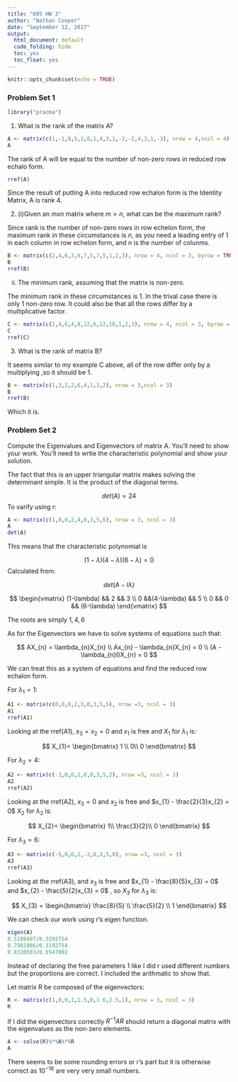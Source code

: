 ---
title: "605 HW 3"
author: "Nathan Cooper"
date: "September 12, 2017"
output:
  html_document: default
  code_folding: hide
  toc: yes
  toc_float: yes
---

```{r setup, include=FALSE}
knitr::opts_chunk$set(echo = TRUE)
```

### Problem Set 1

```{r pracma, eval=TRUE}
library("pracma")
```

(1) What is the rank of the matrix A?

```{r matrix-A, eval=TRUE}

A <- matrix(c(1,-1,0,5,2,0,1,4,3,1,-2,-2,4,3,1,-3), nrow = 4,ncol = 4)
A
```

The rank of A will be equal to the number of non-zero rows in reduced row echalo form.

```{r rref-A, eval=TRUE}
rref(A)
```

Since the result of putting A into reduced row echalon form is the Identity Matrix, A is rank 4. 

(2) (i)Given an $mxn$ matrix where $m>n$, what can be the maximum rank?

Since rank is the number of non-zero rows in row echelon form, the maximum rank in these circumstances is $n$, as you need a leading entry of 1 in each column in row echelon form, and $n$ is the number of colunms. 

```{r rank-exm-1, eval=TRUE}
B <- matrix(c(2,4,6,3,6,7,5,7,5,1,2,3), nrow = 4, ncol = 3, byrow = TRUE)
B
rref(B)
```

(ii) The minimum rank, assuming that the matrix is non-zero.

The minimum rank in these circumstances is 1. In the trival case there is only 1 non-zero row. It could also be that all the rows differ by a multiplicative factor.

```{r rank-exm-2, eval=TRUE}
C <- matrix(c(2,4,6,4,8,12,6,12,18,1,2,3), nrow = 4, ncol = 3, byrow = TRUE)
C
rref(C)
```

(3) What is the rank of matrix B?

It seems similar to my example C above, all of the row differ only by a multiplying ,so it should be 1.

```{r B-rank, eval = TRUE}
B <- matrix(c(1,3,2,2,6,4,1,3,2), nrow = 3,ncol = 3)
B
rref(B)
```

Which it is.

### Problem Set 2

Compute the Eigenvalues and Eigenvectors of matrix A. You'll need to show your work. You'll need to wrtie the characteristic polynomial and show your solution.

The fact that this is an upper triangular matrix makes solving the determinant simple. It is the product of the diagonal terms.


$$det(A) = 24$$
To varify using r:

```{r det-A, eval=TRUE}
A <- matrix(c(1,0,0,2,4,0,3,5,6), nrow = 3, ncol = 3)
A
det(A)
```

This means that the characteristic polynomial is

$$(1-\lambda)(4-\lambda)(6-\lambda) = 0$$
Calculated from:

$$det(A-I\lambda)$$

$$
\begin{vmatrix}
(1-\lambda) && 2 && 3 \\
0 &&(4-\lambda) &&  5 \\
0 && 0 && (6-\lambda)
\end{vmatrix}
$$

The roots are simply $1,4,6$

As for the Eigenvectors we have to solve systems of equations such that:

$$
AX_{n} = \lambda_{n}X_{n} \\
Ax_{n} - \lambda_{n}X_{n} = 0 \\
(A - \lambda_{n}I)X_{n} = 0
$$

We can treat this as a system of equations and find the reduced row echalon form.

For $\lambda_{1} = 1$:

```{r rref-A1, eval = TRUE}
A1 <- matrix(c(0,0,0,2,3,0,3,5,5), nrow =3, ncol = 3)
A1
rref(A1)
```

Looking at the rref(A1), $x_{3} = x_{2} = 0$ and $x_{1}$ is free and $X_{1}$ for $\lambda_{1}$ is:

$$
X_{1}=
\begin{bmatrix}
1 \\
0\\
0
\end{bmatrix}
$$

For $\lambda_{2} = 4$:

```{r rref-A2, eval = TRUE}
A2 <- matrix(c(-3,0,0,2,0,0,3,5,2), nrow =3, ncol = 3)
A2
rref(A2)
```

Looking at the rref(A2), $x_{3} = 0$ and $x_{2}$ is free and $x_{1} - \frac{2}{3}x_{2} = 0$ $X_{2}$ for $\lambda_{2}$ is:

$$
X_{2}=
\begin{bmatrix}
 1\\
\frac{3}{2}\\
0
\end{bmatrix}
$$

For $\lambda_{3} = 6$:

```{r rref-A3, eval = TRUE}
A3 <- matrix(c(-5,0,0,2,-2,0,3,5,0), nrow =3, ncol = 3)
A3
rref(A3)
```

Looking at the rref(A3), and $x_{3}$ is free and $x_{1} - \frac{8}{5}x_{3} = 0$  and $x_{2} - \frac{5}{2}x_{3} = 0$ , so $X_{3}$ for $\lambda_{3}$ is:

$$
X_{3} = 
\begin{bmatrix}
\frac{8}{5} \\
\frac{5}{2} \\
1
\end{bmatrix}
$$

We can check our work using r's eigen function. 

```{r eigen-check, eval=TRUE}
eigen(A)
0.5108407/0.3192754
0.7981886/0.3192754
0.8320503/0.5547002
```

Instead of declaring the free parameters 1 like I did r used different numbers but the proportions are correct. I included the arithmatic to show that.

Let matrix R be composed of the eigenvectors:

```{r R, eval=TRUE}
R <- matrix(c(1,0,0,1,1.5,0,1.6,2.5,1), nrow = 3, ncol = 3)
R
```

If I did the eigenvectors correctly $R^{-1}AR$ should return a diagonal matrix with the eigenvalues as the non-zero elements.

```{r diagonalize, eval=TRUE}
A <- solve(R)%*%A%*%R
A
```

There seems to be some rounding errors or r's part but it is otherwise correct as $10^{-16}$ are very very small numbers.